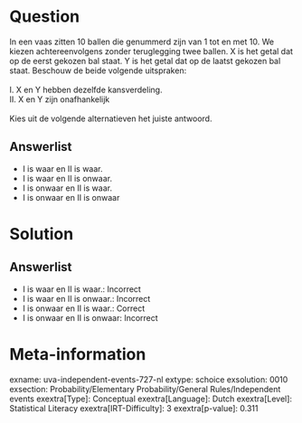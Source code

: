 Question
========

In een vaas zitten 10 ballen die genummerd zijn van 1 tot en met 10. We
kiezen achtereenvolgens zonder teruglegging twee ballen. X is het getal
dat op de eerst gekozen bal staat. Y is het getal dat op de laatst
gekozen bal staat. Beschouw de beide volgende uitspraken:\
\
I. X en Y hebben dezelfde kansverdeling.\
II. X en Y zijn onafhankelijk\
\
Kies uit de volgende alternatieven het juiste antwoord.

Answerlist
----------

* I is waar en II is waar.
* I is waar en II is onwaar.
* I is onwaar en II is waar.
* I is onwaar en II is onwaar

Solution
========

Answerlist
----------

* I is waar en II is waar.: Incorrect
* I is waar en II is onwaar.: Incorrect
* I is onwaar en II is waar.: Correct
* I is onwaar en II is onwaar: Incorrect

Meta-information
================
exname: uva-independent-events-727-nl
extype: schoice
exsolution: 0010
exsection: Probability/Elementary Probability/General Rules/Independent events
exextra[Type]: Conceptual
exextra[Language]: Dutch
exextra[Level]: Statistical Literacy
exextra[IRT-Difficulty]: 3
exextra[p-value]: 0.311
